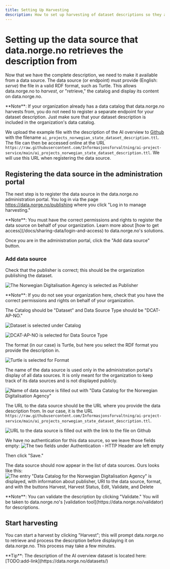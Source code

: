 ```yaml
---
title: Setting Up Harvesting
description: How to set up harvesting of dataset descriptions so they are published to data.norge.no.
---
```


# Setting up the data source that data.norge.no retrieves the description from

Now that we have the complete description, we need to make it available from a data source. The data source (or endpoint) must provide (English: _serve_) the file in a valid RDF format, such as Turtle. This allows data.norge.no to _harvest_, or "retrieve," the catalog and display its content on data.norge.no.

<Alert data-size='sm'>
    **Note**: If your organization already has a data catalog that data.norge.no harvests from, you do not need to
    register a separate endpoint for your dataset description. Just make sure that your dataset description is included
    in the organization's data catalog.
</Alert>

We upload the example file with the description of the AI overview to [Github](https://github.com/Informasjonsforvaltning/ai-project-service) with the filename `ai_projects_norwegian_state_dataset_description.ttl`. The file can then be accessed online at the URL `https://raw.githubusercontent.com/Informasjonsforvaltning/ai-project-service/main/ai_projects_norwegian_state_dataset_description.ttl`.
We will use this URL when registering the data source.

## Registering the data source in the administration portal

The next step is to register the data source in the data.norge.no administration portal. You log in via the page https://data.norge.no/publishing where you click "Log in to manage harvesting."

<Alert data-size='sm'>
    **Note**: You must have the correct permissions and rights to register the data source on behalf of your
    organization. Learn more about [how to get access](/docs/sharing-data/login-and-access) to data.norge.no's
    solutions.
</Alert>

Once you are in the administration portal, click the "Add data source" button.

### Add data source

Check that the publisher is correct; this should be the organization publishing the dataset.

![The Norwegian Digitalisation Agency is selected as Publisher](https://cms.fellesdatakatalog.digdir.no/uploads/publisher_436431d9fc.png)

<Alert data-size='sm'>
    **Note**: If you do not see your organization here, check that you have the correct permissions and rights on behalf
    of your organization.
</Alert>

The Catalog should be "Dataset" and Data Source Type should be "DCAT-AP-NO."

![Dataset is selected under Catalog](https://cms.fellesdatakatalog.digdir.no/uploads/catalog_5b32c1d760.png)

![DCAT-AP-NO is selected for Data Source Type](https://cms.fellesdatakatalog.digdir.no/uploads/data_source_type_7945b706f1.png)

The format (in our case) is Turtle, but here you select the RDF format you provide the description in.

![Turtle is selected for Format](https://cms.fellesdatakatalog.digdir.no/uploads/format_a178ba8a09.png)

The name of the data source is used only in the administration portal's display of all data sources. It is only meant for the organization to keep track of its data sources and is not displayed publicly.

![Name of data source is filled out with "Data Catalog for the Norwegian Digitalisation Agency"](https://cms.fellesdatakatalog.digdir.no/uploads/name_995474230a.png)

The URL to the data source should be the URL where you provide the data description from. In our case, it is the URL `https://raw.githubusercontent.com/Informasjonsforvaltning/ai-project-service/main/ai_projects_norwegian_state_dataset_description.ttl`.

![URL to the data source is filled out with the link to the file on Github](https://cms.fellesdatakatalog.digdir.no/uploads/url_20dd8399c0.png)

We have no authentication for this data source, so we leave those fields empty:
![The two fields under Authentication - HTTP Header are left empty](https://cms.fellesdatakatalog.digdir.no/uploads/authentication_c4674b80ce.png)

Then click "Save."

The data source should now appear in the list of data sources. Ours looks like this:
![The entry "Data Catalog for the Norwegian Digitalisation Agency" is displayed, with information about publisher, URI to the data source, format, and with the buttons Harvest, Harvest Status, Edit, Validate, and Delete](https://cms.fellesdatakatalog.digdir.no/uploads/data_source_entry_d25303217f.png)

<Alert data-size='sm'>
    **Note**: You can validate the description by clicking "Validate." You will be taken to data.norge.no's [validation
    tool](https://data.norge.no/validator) for descriptions.
</Alert>

## Start harvesting

You can start a harvest by clicking "Harvest"; this will prompt data.norge.no to retrieve and process the description before displaying it on data.norge.no. This process may take a few minutes.

<Alert data-size='sm'>
    **Tip**: The description of the AI overview dataset is located here:
    [TODO:add-link](https://data.norge.no/datasets/)
</Alert>
